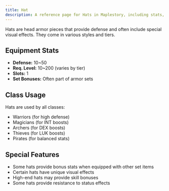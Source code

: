 ```yaml
---
title: Hat
description: A reference page for Hats in Maplestory, including stats, usage, and benefits.
---
```


Hats are head armor pieces that provide defense and often include special visual effects. They come in various styles and tiers.

## Equipment Stats

* **Defense:** 10~50
* **Req. Level:** 10~200 (varies by tier)
* **Slots:** 1
* **Set Bonuses:** Often part of armor sets

## Class Usage

Hats are used by all classes:
* Warriors (for high defense)
* Magicians (for INT boosts)
* Archers (for DEX boosts)
* Thieves (for LUK boosts)
* Pirates (for balanced stats)

## Special Features

* Some hats provide bonus stats when equipped with other set items
* Certain hats have unique visual effects
* High-end hats may provide skill bonuses
* Some hats provide resistance to status effects


<EquipmentLayout equipment="armours" category="hat"></EquipmentLayout>